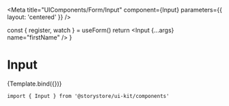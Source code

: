 
<Meta title="UIComponents/Form/Input" component={Input} parameters={{ layout: 'centered' }} />

  const { register, watch } = useForm()
  return <Input {...args} name="firstName" />
}

# Input

<Canvas withSource="open">
  <Story
    name="Input"
    args={{
      name: 'firstName',
      disabled: false,
    }}
  >
    {Template.bind({})}
  </Story>
</Canvas>

```
import { Input } from '@storystore/ui-kit/components'
```
